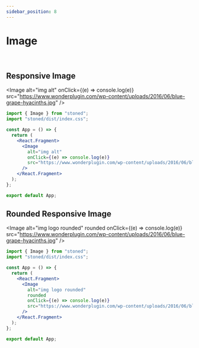 ```yaml
---
sidebar_position: 8
---
```


# Image

<br />

## Responsive Image


<Image
  alt="img alt"
  onClick={(e) => console.log(e)}
  src="https://www.wonderplugin.com/wp-content/uploads/2016/06/blue-grape-hyacinths.jpg"
/>
<br />

```jsx title="src/App.js"
import { Image } from "stoned";
import "stoned/dist/index.css";

const App = () => {
  return (
    <React.Fragment>
      <Image
        alt="img alt"
        onClick={(e) => console.log(e)}
        src="https://www.wonderplugin.com/wp-content/uploads/2016/06/blue-grape-hyacinths.jpg"
      />
    </React.Fragment>
  );
};

export default App;
```

## Rounded Responsive Image

<Image
  alt="img logo rounded"
  rounded
  onClick={(e) => console.log(e)}
  src="https://www.wonderplugin.com/wp-content/uploads/2016/06/blue-grape-hyacinths.jpg"
/>
<br />

```jsx title="src/App.js"
import { Image } from "stoned";
import "stoned/dist/index.css";

const App = () => {
  return (
    <React.Fragment>
      <Image
        alt="img logo rounded"
        rounded
        onClick={(e) => console.log(e)}
        src="https://www.wonderplugin.com/wp-content/uploads/2016/06/blue-grape-hyacinths.jpg"
      />
    </React.Fragment>
  );
};

export default App;
```
